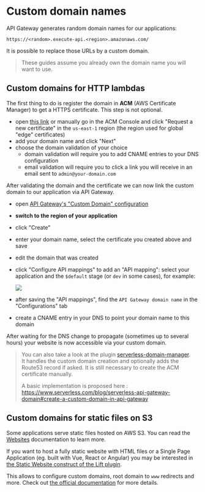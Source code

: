
# Custom domain names

API Gateway generates random domain names for our applications:

```
https://<random>.execute-api.<region>.amazonaws.com/
```

It is possible to replace those URLs by a custom domain.

> These guides assume you already own the domain name you will want to use.

## Custom domains for HTTP lambdas

The first thing to do is register the domain in **ACM** (AWS Certificate Manager) to get a HTTPS certificate. This step is not optional.

- open [this link](https://console.aws.amazon.com/acm/home?region=us-east-1#/wizard/) or manually go in the ACM Console and click "Request a new certificate" in the `us-east-1` region (the region used for global "edge" certificates)
- add your domain name and click "Next"
- choose the domain validation of your choice
    - domain validation will require you to add CNAME entries to your DNS configuration
    - email validation will require you to click a link you will receive in an email sent to `admin@your-domain.com`

After validating the domain and the certificate we can now link the custom domain to our application via API Gateway.

- open [API Gateway's "Custom Domain" configuration](https://console.aws.amazon.com/apigateway/main/publish/domain-names)
- **switch to the region of your application**
- click "Create"
- enter your domain name, select the certificate you created above and save
- edit the domain that was created
- click "Configure API mappings" to add an "API mapping": select your application and the `$default` stage (or `dev` in some cases), for example:

  ![](custom-domains-path-mapping.png)
- after saving the "API mappings", find the `API Gateway domain name` in the "Configurations" tab
- create a CNAME entry in your DNS to point your domain name to this domain

After waiting for the DNS change to propagate (sometimes up to several hours) your website is now accessible via your custom domain.

> You can also take a look at the plugin [serverless-domain-manager](https://www.serverless.com/plugins/serverless-domain-manager).  
> It handles the custom domain creation and optionally adds the Route53 record if asked. It is still necessary to create the ACM certificate manually.
> 
> A basic implementation is proposed here : https://www.serverless.com/blog/serverless-api-gateway-domain#create-a-custom-domain-in-api-gateway  


## Custom domains for static files on S3

Some applications serve static files hosted on AWS S3. You can read the [Websites](/docs/websites.mdx) documentation to learn more.

If you want to host a fully static website with HTML files or a Single Page Application (eg. built with Vue, React or Angular)
you may be interested in <a href="https://github.com/getlift/lift/blob/master/docs/static-website.md">the Static Website construct of the Lift plugin</a>.

This allows to configure custom domains, root domain to `www` redirects and more. Check out <a href="https://github.com/getlift/lift/blob/master/docs/static-website.md">the official documentation</a> for more details.

